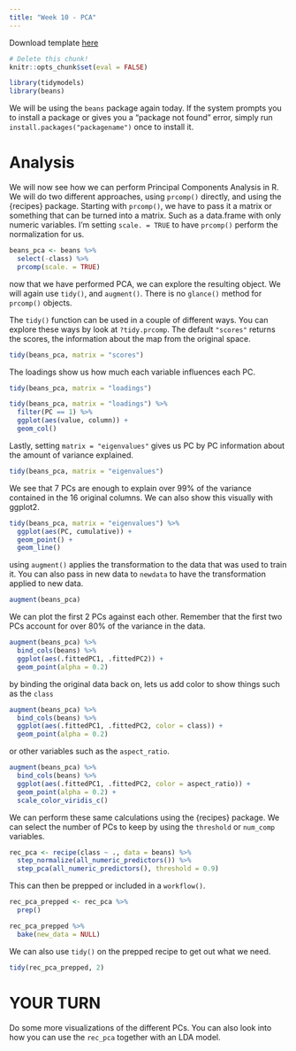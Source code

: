 ```yaml
---
title: "Week 10 - PCA"
---
```


Download template [here](templates/labs-10.Rmd)

```r
# Delete this chunk!
knitr::opts_chunk$set(eval = FALSE)
```

```r
library(tidymodels)
library(beans)
```

We will be using the `beans` package again today. If the system prompts you to install a package or gives you a "package not found" error, simply run `install.packages("packagename")` once to install it.

# Analysis

We will now see how we can perform Principal Components Analysis in R. We will do two different approaches, using `prcomp()` directly, and using the {recipes} package. Starting with `prcomp()`, we have to pass it a matrix or something that can be turned into a matrix. Such as a data.frame with only numeric variables. I'm setting `scale. = TRUE` to have `prcomp()` perform the normalization for us.

```r
beans_pca <- beans %>%
  select(-class) %>%
  prcomp(scale. = TRUE)
```

now that we have performed PCA, we can explore the resulting object. We will again use `tidy()`, and `augment()`. There is no `glance()` method for `prcomp()` objects.

The `tidy()` function can be used in a couple of different ways. You can explore these ways by look at `?tidy.prcomp`. The default `"scores"` returns the scores, the information about the map from the original space.

```r
tidy(beans_pca, matrix = "scores")
```

The loadings show us how much each variable influences each PC.

```r
tidy(beans_pca, matrix = "loadings")
```

```r
tidy(beans_pca, matrix = "loadings") %>%
  filter(PC == 1) %>%
  ggplot(aes(value, column)) +
  geom_col()
```

Lastly, setting `matrix = "eigenvalues"` gives us PC by PC information about the amount of variance explained.

```r
tidy(beans_pca, matrix = "eigenvalues")
```

We see that 7 PCs are enough to explain over 99% of the variance contained in the 16 original columns. We can also show this visually with ggplot2.

```r
tidy(beans_pca, matrix = "eigenvalues") %>%
  ggplot(aes(PC, cumulative)) +
  geom_point() +
  geom_line()
```

using `augment()` applies the transformation to the data that was used to train it. You can also pass in new data to `newdata` to have the transformation applied to new data.

```r
augment(beans_pca)
```

We can plot the first 2 PCs against each other. Remember that the first two PCs account for over 80% of the variance in the data.

```r
augment(beans_pca) %>%
  bind_cols(beans) %>%
  ggplot(aes(.fittedPC1, .fittedPC2)) +
  geom_point(alpha = 0.2)
```

by binding the original data back on, lets us add color to show things such as the `class`

```r
augment(beans_pca) %>%
  bind_cols(beans) %>%
  ggplot(aes(.fittedPC1, .fittedPC2, color = class)) +
  geom_point(alpha = 0.2)
```

or other variables such as the `aspect_ratio`.

```r
augment(beans_pca) %>%
  bind_cols(beans) %>%
  ggplot(aes(.fittedPC1, .fittedPC2, color = aspect_ratio)) +
  geom_point(alpha = 0.2) +
  scale_color_viridis_c()
```

We can perform these same calculations using the {recipes} package. We can select the number of PCs to keep by using the `threshold` or `num_comp` variables.

```r
rec_pca <- recipe(class ~ ., data = beans) %>%
  step_normalize(all_numeric_predictors()) %>%
  step_pca(all_numeric_predictors(), threshold = 0.9)
```

This can then be prepped or included in a `workflow()`.

```r
rec_pca_prepped <- rec_pca %>%
  prep() 

rec_pca_prepped %>%
  bake(new_data = NULL)
```

We can also use `tidy()` on the prepped recipe to get out what we need.

```r
tidy(rec_pca_prepped, 2)
```


# YOUR TURN

Do some more visualizations of the different PCs. You can also look into how you can use the `rec_pca` together with an LDA model.

